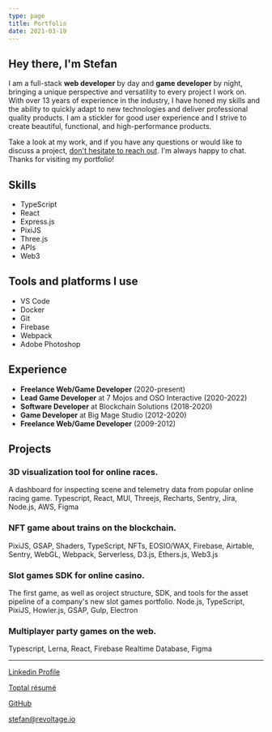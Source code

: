 ```yaml
---
type: page
title: Portfolio
date: 2021-03-19
---
```


## Hey there, I'm Stefan

I am a full-stack **web developer** by day and **game developer** by night, bringing a unique perspective and versatility to every project I work on. With over 13 years of experience in the industry, I have honed my skills and the ability to quickly adapt to new technologies and deliver professional quality products.
I am a stickler for good user experience and I strive to create beautiful, functional, and high-performance products.

Take a look at my work, and if you have any questions or would like to discuss a project, <a href="mailto:stefan&#x40;revoltage&#x2E;io">don't hesitate to reach out</a>. I'm always happy to chat. Thanks for visiting my portfolio!

## Skills
- TypeScript
- React
- Express.js
- PixiJS
- Three.js
- APIs
- Web3

## Tools and platforms I use
- VS Code
- Docker
- Git
- Firebase
- Webpack
- Adobe Photoshop

## Experience
- **Freelance Web/Game Developer** (2020-present)
- **Lead Game Developer** at 7 Mojos and OSO Interactive (2020-2022)
- **Software Developer** at Blockchain Solutions (2018-2020)
- **Game Developer** at Big Mage Studio (2012-2020)
- **Freelance Web/Game Developer** (2009-2012)

## Projects

### 3D visualization tool for online races. 
A dashboard for inspecting scene and telemetry data from popular online racing game.
Typescript, React, MUI, Threejs, Recharts, Sentry, Jira, Node.js, AWS, Figma

### NFT game about trains on the blockchain.
PixiJS, GSAP, Shaders, TypeScript, NFTs, EOSIO/WAX, Firebase, Airtable, Sentry, WebGL, Webpack, Serverless, D3.js, Ethers.js, Web3.js

### Slot games SDK for online casino.
The first game, as well as oroject structure, SDK, and tools for the asset pipeline of a company's new slot games portfolio.
Node.js, TypeScript, PixiJS, Howler.js, GSAP, Gulp, Electron

### Multiplayer party games on the web.
Typescript, Lerna, React, Firebase Realtime Database, Figma


---

<div>
  
  [Linkedin Profile](https://linkedin.com/in/choephix)
  
  [Toptal résumé](https://www.toptal.com/resume/stefan-ginev)
  
  [GitHub](https://github.com/choephix)
  
  <a href="mailto:stefan&#x40;revoltage&#x2E;io">stefan&#x40;revoltage&#x2E;io</a>

</div>
